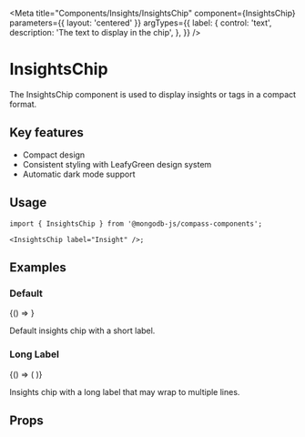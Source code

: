 
<Meta
  title="Components/Insights/InsightsChip"
  component={InsightsChip}
  parameters={{ layout: 'centered' }}
  argTypes={{
    label: {
      control: 'text',
      description: 'The text to display in the chip',
    },
  }}
/>

# InsightsChip

The InsightsChip component is used to display insights or tags in a compact format.

## Key features

- Compact design
- Consistent styling with LeafyGreen design system
- Automatic dark mode support

## Usage

```tsx
import { InsightsChip } from '@mongodb-js/compass-components';

<InsightsChip label="Insight" />;
```

## Examples

### Default

<Story name="Default">{() => <InsightsChip label="Insight" />}</Story>

Default insights chip with a short label.

### Long Label

<Story name="LongLabel">
  {() => (
    <InsightsChip label="This is a very long insight label that might wrap" />
  )}
</Story>

Insights chip with a long label that may wrap to multiple lines.

## Props

<Controls />
